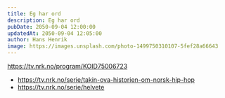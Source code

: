 ```yaml
---
title: Eg har ord
description: Eg har ord
pubDate: 2050-09-04 12:00:00
updatedAt: 2050-09-04 12:05:00
author: Hans Henrik
image: https://images.unsplash.com/photo-1499750310107-5fef28a66643
---
```


https://tv.nrk.no/program/KOID75006723

- https://tv.nrk.no/serie/takin-ova-historien-om-norsk-hip-hop
- https://tv.nrk.no/serie/helvete
